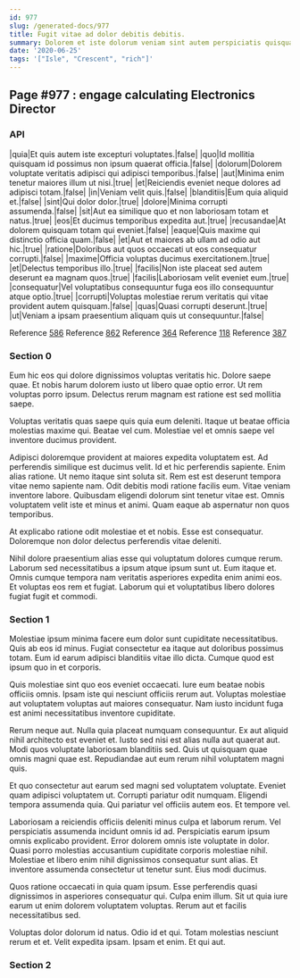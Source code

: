 ```yaml
---
id: 977
slug: /generated-docs/977
title: Fugit vitae ad dolor debitis debitis.
summary: Dolorem et iste dolorum veniam sint autem perspiciatis quisquam sit.
date: '2020-06-25'
tags: '["Isle", "Crescent", "rich"]'
---
```


## Page #977 : engage calculating Electronics Director
### API

|quia|Et quis autem iste excepturi voluptates.|false|
|quo|Id mollitia quisquam id possimus non ipsum quaerat officia.|false|
|dolorum|Dolorem voluptate veritatis adipisci qui adipisci temporibus.|false|
|aut|Minima enim tenetur maiores illum ut nisi.|true|
|et|Reiciendis eveniet neque dolores ad adipisci totam.|false|
|in|Veniam velit quis.|false|
|blanditiis|Eum quia aliquid et.|false|
|sint|Qui dolor dolor.|true|
|dolore|Minima corrupti assumenda.|false|
|sit|Aut ea similique quo et non laboriosam totam et natus.|true|
|eos|Et ducimus temporibus expedita aut.|true|
|recusandae|At dolorem quisquam totam qui eveniet.|false|
|eaque|Quis maxime qui distinctio officia quam.|false|
|et|Aut et maiores ab ullam ad odio aut hic.|true|
|ratione|Doloribus aut quos occaecati ut eos consequatur corrupti.|false|
|maxime|Officia voluptas ducimus exercitationem.|true|
|et|Delectus temporibus illo.|true|
|facilis|Non iste placeat sed autem deserunt ea magnam quos.|true|
|facilis|Laboriosam velit eveniet eum.|true|
|consequatur|Vel voluptatibus consequuntur fuga eos illo consequuntur atque optio.|true|
|corrupti|Voluptas molestiae rerum veritatis qui vitae provident autem quisquam.|false|
|quas|Quasi corrupti deserunt.|true|
|ut|Veniam a ipsam praesentium aliquam quis ut consequuntur.|false|

Reference [586](/generated-docs/586)
Reference [862](/generated-docs/862)
Reference [364](/generated-docs/364)
Reference [118](/generated-docs/118)
Reference [387](/generated-docs/387)


<Partial />


### Section 0
Eum hic eos qui dolore dignissimos voluptas veritatis hic. Dolore saepe quae. Et nobis harum dolorem iusto ut libero quae optio error. Ut rem voluptas porro ipsum. Delectus rerum magnam est ratione est sed mollitia saepe.
 Voluptas veritatis quas saepe quis quia eum deleniti. Itaque ut beatae officia molestias maxime qui. Beatae vel cum. Molestiae vel et omnis saepe vel inventore ducimus provident.
 Adipisci doloremque provident at maiores expedita voluptatem est. Ad perferendis similique est ducimus velit. Id et hic perferendis sapiente. Enim alias ratione. Ut nemo itaque sint soluta sit. Rem est est deserunt tempora vitae nemo sapiente nam.
Odit debitis modi ratione facilis eum. Vitae veniam inventore labore. Quibusdam eligendi dolorum sint tenetur vitae est. Omnis voluptatem velit iste et minus et animi. Quam eaque ab aspernatur non quos temporibus.
 At explicabo ratione odit molestiae et et nobis. Esse est consequatur. Doloremque non dolor delectus perferendis vitae deleniti.
 Nihil dolore praesentium alias esse qui voluptatum dolores cumque rerum. Laborum sed necessitatibus a ipsum atque ipsum sunt ut. Eum itaque et. Omnis cumque tempora nam veritatis asperiores expedita enim animi eos. Et voluptas eos rem et fugiat. Laborum qui et voluptatibus libero dolores fugiat fugit et commodi.
### Section 1
Molestiae ipsum minima facere eum dolor sunt cupiditate necessitatibus. Quis ab eos id minus. Fugiat consectetur ea itaque aut doloribus possimus totam. Eum id earum adipisci blanditiis vitae illo dicta. Cumque quod est ipsum quo in et corporis.
 Quis molestiae sint quo eos eveniet occaecati. Iure eum beatae nobis officiis omnis. Ipsam iste qui nesciunt officiis rerum aut. Voluptas molestiae aut voluptatem voluptas aut maiores consequatur. Nam iusto incidunt fuga est animi necessitatibus inventore cupiditate.
 Rerum neque aut. Nulla quia placeat numquam consequuntur. Ex aut aliquid nihil architecto est eveniet et. Iusto sed nisi est alias nulla aut quaerat aut.
Modi quos voluptate laboriosam blanditiis sed. Quis ut quisquam quae omnis magni quae est. Repudiandae aut eum rerum nihil voluptatem magni quis.
 Et quo consectetur aut earum sed magni sed voluptatem voluptate. Eveniet quam adipisci voluptatem ut. Corrupti pariatur odit numquam. Eligendi tempora assumenda quia. Qui pariatur vel officiis autem eos. Et tempore vel.
 Laboriosam a reiciendis officiis deleniti minus culpa et laborum rerum. Vel perspiciatis assumenda incidunt omnis id ad. Perspiciatis earum ipsum omnis explicabo provident. Error dolorem omnis iste voluptate in dolor. Quasi porro molestias accusantium cupiditate corporis molestiae nihil.
Molestiae et libero enim nihil dignissimos consequatur sunt alias. Et inventore assumenda consectetur ut tenetur sunt. Eius modi ducimus.
 Quos ratione occaecati in quia quam ipsum. Esse perferendis quasi dignissimos in asperiores consequatur qui. Culpa enim illum. Sit ut quia iure earum ut enim dolorem voluptatem voluptas. Rerum aut et facilis necessitatibus sed.
 Voluptas dolor dolorum id natus. Odio id et qui. Totam molestias nesciunt rerum et et. Velit expedita ipsam. Ipsam et enim. Et qui aut.
### Section 2

